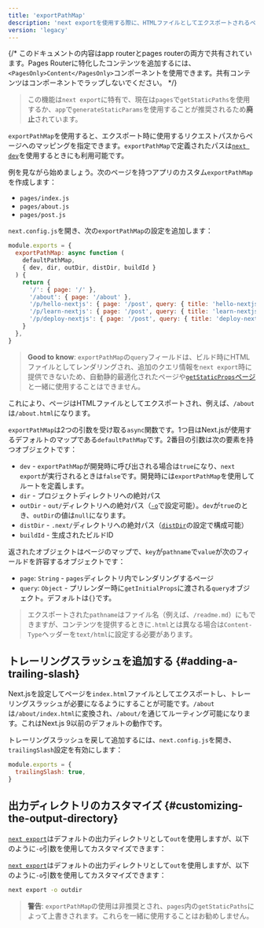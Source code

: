 ```yaml
---
title: 'exportPathMap'
description: 'next exportを使用する際に、HTMLファイルとしてエクスポートされるページをカスタマイズします。'
version: 'legacy'
---
```


{/* このドキュメントの内容はapp routerとpages routerの両方で共有されています。Pages Routerに特化したコンテンツを追加するには、`<PagesOnly>Content</PagesOnly>`コンポーネントを使用できます。共有コンテンツはコンポーネントでラップしないでください。 */}

> この機能は`next export`に特有で、現在は`pages`で`getStaticPaths`を使用するか、`app`で`generateStaticParams`を使用することが推奨されるため**廃止**されています。

`exportPathMap`を使用すると、エクスポート時に使用するリクエストパスからページへのマッピングを指定できます。`exportPathMap`で定義されたパスは[`next dev`](/docs/app/api-reference/cli/next#next-dev-options)を使用するときにも利用可能です。

例を見ながら始めましょう。次のページを持つアプリのカスタム`exportPathMap`を作成します：

- `pages/index.js`
- `pages/about.js`
- `pages/post.js`

`next.config.js`を開き、次の`exportPathMap`の設定を追加します：

```js title="next.config.js"
module.exports = {
  exportPathMap: async function (
    defaultPathMap,
    { dev, dir, outDir, distDir, buildId }
  ) {
    return {
      '/': { page: '/' },
      '/about': { page: '/about' },
      '/p/hello-nextjs': { page: '/post', query: { title: 'hello-nextjs' } },
      '/p/learn-nextjs': { page: '/post', query: { title: 'learn-nextjs' } },
      '/p/deploy-nextjs': { page: '/post', query: { title: 'deploy-nextjs' } },
    }
  },
}
```

> **Good to know**: `exportPathMap`の`query`フィールドは、ビルド時にHTMLファイルとしてレンダリングされ、追加のクエリ情報を`next export`時に提供できないため、自動静的最適化されたページや[`getStaticProps`ページ](https://nextjs.org/docs/canary/pages/building-your-application/data-fetching/get-static-props)と一緒に使用することはできません。

これにより、ページはHTMLファイルとしてエクスポートされ、例えば、`/about`は`/about.html`になります。

`exportPathMap`は2つの引数を受け取る`async`関数です。1つ目はNext.jsが使用するデフォルトのマップである`defaultPathMap`です。2番目の引数は次の要素を持つオブジェクトです：

- `dev` - `exportPathMap`が開発時に呼び出される場合は`true`になり、`next export`が実行されるときは`false`です。開発時には`exportPathMap`を使用してルートを定義します。
- `dir` - プロジェクトディレクトリへの絶対パス
- `outDir` - `out/`ディレクトリへの絶対パス（[`-o`](#customizing-the-output-directory)で設定可能）。`dev`が`true`のとき、`outDir`の値は`null`になります。
- `distDir` - `.next/`ディレクトリへの絶対パス（[`distDir`](https://nextjs.org/docs/canary/pages/api-reference/next-config-js/distDir)の設定で構成可能）
- `buildId` - 生成されたビルドID

返されたオブジェクトはページのマップで、`key`が`pathname`で`value`が次のフィールドを許容するオブジェクトです：

- `page`: `String` - `pages`ディレクトリ内でレンダリングするページ
- `query`: `Object` - プリレンダー時に`getInitialProps`に渡される`query`オブジェクト。デフォルトは`{}`です。

> エクスポートされた`pathname`はファイル名（例えば、`/readme.md`）にもできますが、コンテンツを提供するときに`.html`とは異なる場合は`Content-Type`ヘッダーを`text/html`に設定する必要があります。

## トレーリングスラッシュを追加する {#adding-a-trailing-slash}

Next.jsを設定してページを`index.html`ファイルとしてエクスポートし、トレーリングスラッシュが必要になるようにすることが可能です。`/about`は`/about/index.html`に変換され、`/about/`を通じてルーティング可能になります。これはNext.js 9以前のデフォルトの動作です。

トレーリングスラッシュを戻して追加するには、`next.config.js`を開き、`trailingSlash`設定を有効にします：

```js title="next.config.js"
module.exports = {
  trailingSlash: true,
}
```

## 出力ディレクトリのカスタマイズ {#customizing-the-output-directory}

<AppOnly>

[`next export`](/docs/app/building-your-application/deploying/static-exports)はデフォルトの出力ディレクトリとして`out`を使用しますが、以下のように`-o`引数を使用してカスタマイズできます：

</AppOnly>

<PagesOnly>

[`next export`](https://nextjs.org/docs/canary/pages/building-your-application/deploying/static-exports)はデフォルトの出力ディレクトリとして`out`を使用しますが、以下のように`-o`引数を使用してカスタマイズできます：

</PagesOnly>

```bash title="Terminal"
next export -o outdir
```

> **警告**: `exportPathMap`の使用は非推奨とされ、`pages`内の`getStaticPaths`によって上書きされます。これらを一緒に使用することはお勧めしません。
